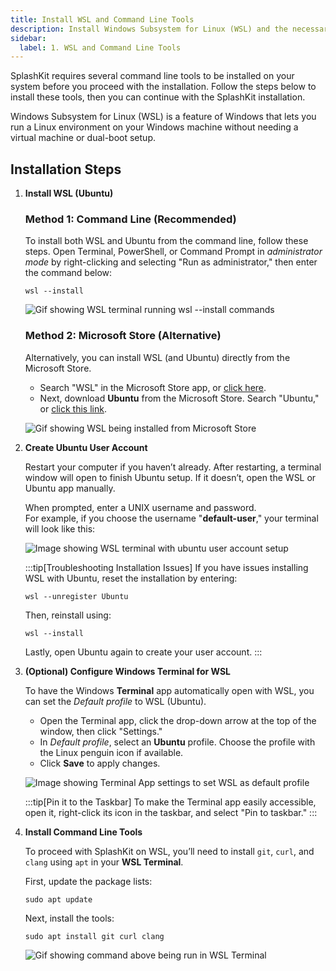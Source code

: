 ```yaml
---
title: Install WSL and Command Line Tools
description: Install Windows Subsystem for Linux (WSL) and the necessary command line tools for SplashKit on Windows.
sidebar:
  label: 1. WSL and Command Line Tools
---
```



SplashKit requires several command line tools to be installed on your system before you proceed with the installation. Follow the steps below to install these tools, then you can continue with the SplashKit installation.

Windows Subsystem for Linux (WSL) is a feature of Windows that lets you run a Linux environment on your Windows machine without needing a virtual machine or dual-boot setup.

## Installation Steps

<Steps>

1. **Install WSL (Ubuntu)**

   ### Method 1: Command Line (Recommended)

   To install both WSL and Ubuntu from the command line, follow these steps. Open Terminal, PowerShell, or Command Prompt in *administrator mode* by right-clicking and selecting "Run as administrator," then enter the command below:

   ```shell
   wsl --install
   ```

   ![Gif showing WSL terminal running wsl --install commands](/gifs/windows/wsl-terminal.gif)

   ### Method 2: Microsoft Store (Alternative)

   Alternatively, you can install WSL (and Ubuntu) directly from the Microsoft Store.

   - Search "WSL" in the Microsoft Store app, or [click here](https://apps.microsoft.com/store/detail/9P9TQF7MRM4R).
   - Next, download **Ubuntu** from the Microsoft Store. Search "Ubuntu," or [click this link](https://apps.microsoft.com/store/detail/9PDXGNCFSCZV).

   ![Gif showing WSL being installed from Microsoft Store](/gifs/windows/install-wsl.gif)

2. **Create Ubuntu User Account**

   Restart your computer if you haven’t already. After restarting, a terminal window will open to finish Ubuntu setup. If it doesn’t, open the WSL or Ubuntu app manually.

   When prompted, enter a UNIX username and password.  
   For example, if you choose the username "**default-user**," your terminal will look like this:

   ![Image showing WSL terminal with ubuntu user account setup](/images/installation/windows/terminal-ubuntu-user-account.png)

   :::tip[Troubleshooting Installation Issues]
   If you have issues installing WSL with Ubuntu, reset the installation by entering:

   ```shell
   wsl --unregister Ubuntu
   ```

   Then, reinstall using:

   ```shell
   wsl --install
   ```

   Lastly, open Ubuntu again to create your user account.
   :::

3. **(Optional) Configure Windows Terminal for WSL**

   To have the Windows **Terminal** app automatically open with WSL, you can set the *Default profile* to WSL (Ubuntu).

   - Open the Terminal app, click the drop-down arrow at the top of the window, then click "Settings."
   - In *Default profile*, select an **Ubuntu** profile. Choose the profile with the Linux penguin icon if available.
   - Click **Save** to apply changes.

   ![Image showing Terminal App settings to set WSL as default profile](/images/installation/windows/windows-terminal-default-profile.png)

   :::tip[Pin it to the Taskbar]
   To make the Terminal app easily accessible, open it, right-click its icon in the taskbar, and select "Pin to taskbar."
   :::

4. **Install Command Line Tools**

   To proceed with SplashKit on WSL, you’ll need to install `git`, `curl`, and `clang` using `apt` in your **WSL Terminal**.

   First, update the package lists:

   ```shell
   sudo apt update
   ```

   Next, install the tools:

   ```shell
   sudo apt install git curl clang
   ```

   ![Gif showing command above being run in WSL Terminal](/gifs/windows/wsl-git-curl.gif)

</Steps>
